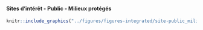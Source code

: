 #### Sites d’intérêt - Public - Milieux protégés {-}


<!-- -------------------------------------------------- -->

```r
knitr::include_graphics("../figures/figures-integrated/site-public_milieu_protege.png")
```

<br>
